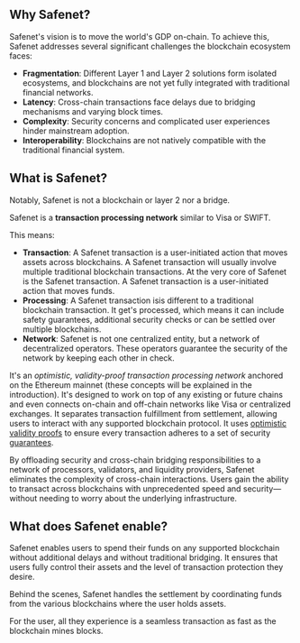## Why Safenet?

Safenet's vision is to move the world's GDP on-chain. To achieve this, Safenet addresses several significant challenges the blockchain ecosystem faces:

* **Fragmentation**: Different Layer 1 and Layer 2 solutions form isolated ecosystems, and blockchains are not yet fully integrated with traditional financial networks.
* **Latency**: Cross-chain transactions face delays due to bridging mechanisms and varying block times.
* **Complexity**: Security concerns and complicated user experiences hinder mainstream adoption.
* **Interoperability**: Blockchains are not natively compatible with the traditional financial system. 

## What is Safenet?

Notably, Safenet is not a blockchain or layer 2 nor a bridge.

Safenet is a **transaction processing network** similar to Visa or SWIFT.

This means:

* **Transaction**: A Safenet transaction is a user-initiated action that moves assets across blockchains. A Safenet transaction will usually involve multiple traditional blockchain transactions.
At the very core of Safenet is the Safenet transaction. A Safenet transaction is a user-initiated action that moves funds. 
* **Processing**: A Safenet transaction isis different to a traditional blockchain transaction. It get's processed, which means it can include safety guarantees, additional security checks or can be settled over multiple blockchains.
* **Network**: Safenet is not one centralized entity, but a network of decentralized operators. These operators guarantee the security of the network by keeping each other in check.

It's an *optimistic, validity-proof transaction processing network* anchored on the Ethereum mainnet (these concepts will be explained in the introduction). 
It's designed to work on top of any existing or future chains and even connects on-chain and off-chain networks like Visa or centralized exchanges.
It separates transaction fulfillment from settlement, allowing users to interact with any supported blockchain protocol.
It uses [optimistic validity proofs](./optimistic-validity-proof.mdx) to ensure every transaction adheres to a set of security [guarantees](./concepts/guarantee.mdx).

By offloading security and cross-chain bridging responsibilities to a network of processors, validators, and liquidity providers, Safenet eliminates the complexity of cross-chain interactions. Users gain the ability to transact across blockchains with unprecedented speed and security—without needing to worry about the underlying infrastructure.

## What does Safenet enable?

Safenet enables users to spend their funds on any supported blockchain without additional delays and without traditional bridging.
It ensures that users fully control their assets and the level of transaction protection they desire.

Behind the scenes, Safenet handles the settlement by coordinating funds from the various blockchains where the user holds assets.

For the user, all they experience is a seamless transaction as fast as the blockchain mines blocks.